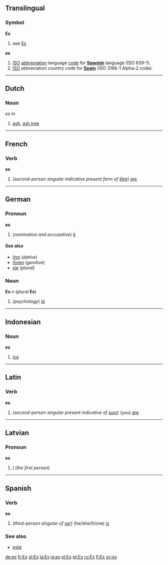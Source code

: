 ==Translingual==
===Symbol===
'''Es'''
# see [[Es]]
'''es'''
#[[ISO]] [[abbreviation]] language [[code]] for '''[[Spanish]]''' language (ISO 639-1).
#[[ISO]] abbreviation country code for '''[[Spain]]''' (ISO 3166-1 Alpha-2 code). 

----
==Dutch==
===Noun===
''es'' ''m''

#[[ash]], [[ash tree]]

----
==French==
===Verb===
'''es'''

# (''second-person singular indicative present form of [[être]]'') [[are]]

----

==German==
===Pronoun===
'''es'''

#(''nominative and accusative'') [[it]]

====See also====
*[[ihm]] (''dative'')
*[[ihnen]] (''genitive'')
*[[sie]] (''plural'')

===Noun===
'''Es''' ''n'' (plural '''Es''')

# (''psychology'') [[id]]

----
== Indonesian ==
===Noun===
'''es'''

# [[ice]]

----
==Latin==
===Verb===
'''es'''

#(''second-person singular present indicative of [[sum#Latin|sum]]'') (you) [[are]]

----
==Latvian==
===Pronoun===
'''es'''

# [[I]] (''the first person'')

----
==Spanish==
===Verb===
'''es'''

#(''third-person singular of [[ser]]'') (he/she/it/one) [[is]]

===See also===
*[[está]]

[[de:es]]
[[fr:Es]]
[[gl:Es]]
[[la:Es]]
[[ja:es]]
[[pl:Es]]
[[pt:Es]]
[[ru:Es]]
[[fi:Es]]
[[sv:es]]